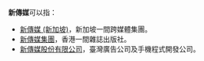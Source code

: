 '''新傳媒'''可以指：
*[[新傳媒_(新加坡)|新傳媒 (新加坡)]]，新加坡一間跨媒體集團。
*[[新傳媒集團|新傳媒集團]]，香港一間雜誌出版社。
*[[新傳媒股份有限公司|新傳媒股份有限公司]]，臺灣廣告公司及手機程式開發公司。
{{Disambiguation|cat=組織機構消歧義}}